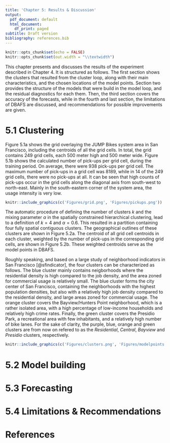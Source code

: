 ```yaml
---
title: 'Chapter 5: Results & Discussion'
output:
  pdf_document: default
  html_document:
    df_print: paged
subtitle: Draft version
bibliography: references.bib
---
```


```r
knitr::opts_chunk$set(echo = FALSE)
knitr::opts_chunk$set(out.width = "\\textwidth")
```

This chapter presents and discusses the results of the experiment described in Chapter 4. It is structured as follows. The first section shows the clusters that resulted from the cluster loop, along with their main characteristics, and the chosen locations of the model points. Section two provides the structure of the  models that were build in the model loop, and the residual diagnostics for each them. Then, the third section covers the accuracy of the forecasts, while in the fourth and last section, the limitations of DBAFS are discussed, and recommendations for possible improvements are given.

# 5.1 Clustering
Figure 5.1a shows the grid overlaying the JUMP Bikes system area in San Francisco, including the centroids of all the grid cells. In total, the grid contains 249 grid cells, each 500 meter high and 500 meter wide. Figure 5.1b shows the calculated number of pick-ups per grid cell, during the training period. On average, there were 938 pick-ups per grid cell. The maximum number of pick-ups in a grid cell was 8189, while in 14 of the 249 grid cells, there were no pick-ups at all. It can be seen that high counts of pick-ups occur in the grid cells along the diagonal axis from south-west to north-east. Mainly in the south-eastern corner of the system area, the usage intensity is very low.

```r
knitr::include_graphics(c('Figures/grid.png', 'Figures/pickups.png'))
```

The automatic procedure of defining the number of clusters $k$ and the mixing parameter $\alpha$ in the spatially constrained hierarchical clustering, lead to a definition of $k = 4$ and $\alpha = 0.6$. This resulted in a partition containing four fully spatial contiguous clusters. The geographical outlines of these clusters are shown in Figure 5.2a. The centroid of all grid cell centroids in each cluster, weighted by the number of pick-ups in the corresponding grid cells, are shown in Figure 5.2b. These weighted centroids serve as the model points in DBAFS.

Roughly speaking, and based on a large study of neighborhood indicators in San Francisco [@sfindicator], the four clusters can be characterized as follows. The blue cluster mainly contains neigborhoods where the residential density is high compared to the job density, and the area zoned for commercial usage is relatively small. The blue cluster forms the city center of San Francisco, containing the neighborhoods with the highest population densities, but also with a relatively high job density compared to the residential density, and large areas zoned for commercial usage. The orange cluster covers the Bayview/Hunters Point neighborhood, which is a rather isolated area, with a high percentage of low-income households and relatively high crime rates. Finally, the green cluster covers the Presidio Park, a recreational area with few inhabitants, and a relatively high number of bike lanes. For the sake of clarity, the purple, blue, orange and green clusters are from now on refered to as the *Residential*, *Central*, *Bayview* and *Presidio* clusters, respectively.

```r
knitr::include_graphics(c('Figures/clusters.png', 'Figures/modelpoints.png'))
```

# 5.2 Model building

# 5.3 Forecasting

# 5.4 Limitations & Recommendations

\newpage

# References